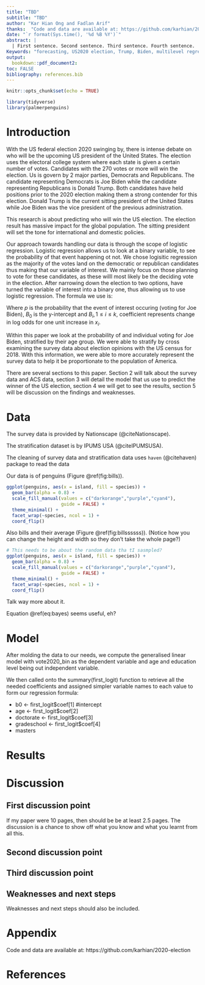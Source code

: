 ```yaml
---
title: "TBD"
subtitle: "TBD"
author: "Kar Hian Ong and Fadlan Arif"
thanks:  "Code and data are available at: https://github.com/karhian/2020-election"
date: "`r format(Sys.time(), '%d %B %Y')`"
abstract: |
  | First sentence. Second sentence. Third sentence. Fourth sentence. 
Keywords: "forecasting, US2020 election, Trump, Biden, multilevel regression with post-stratification" 
output:
  bookdown::pdf_document2:
toc: FALSE
bibliography: references.bib
---
```


```r
knitr::opts_chunk$set(echo = TRUE)

library(tidyverse)
library(palmerpenguins)
```

# Introduction

With the US federal election 2020 swinging by, there is intense debate on who will be the upcoming US president of the United States. The election uses the electoral college system where each state is given a certain number of votes. Candidates with the 270 votes or more will win the election. Us is govern by 2 major parties, Democrats and Republicans. The candidate representing Democrats is Joe Biden while the candidate representing Republicans is Donald Trump. Both candidates have held positions prior to the 2020 election making them a strong contender for this election. Donald Trump is the current sitting president of the United States while Joe Biden was the vice president of the previous administration. 

This research is about predicting who will win the US election. The election result has massive impact for the global population. The sitting president will set the tone for international and domestic policies. 

Our approach towards handling our data is through the scope of logistic regression. Logistic regression allows us to look at a binary variable, to see the probability of that event happening ot not. We chose logisitic regression as the majority of the votes land on the democratic or republican candidates thus making that our variable of interest. We mainly focus on those planning to vote for these candidates, as these willl most likely be the deciding vote in the election. After narrowing down the election to two options,  have turned the variable of interest into a binary one, thus allowing us to use logistic regression. The formula we use is:

\begin{align}log(\frac{p}{1-p})= B_0 + B_1x_1 + ... +B_kx_k\end{align}

Where *p* is the probability that the event of interest occuring (voting for Joe Biden), $B_0$ is the y-intercept and $B_i, 1\leq i\leq k,$ coefficient represents change in log odds for one unit increase in $x_i$.

Within this paper we look at the probability of and individual voting for Joe Biden, stratified by their age group. We were able to stratify by cross examining the survey data about election opinions with the US census for 2018. With this information, we were able to more accurately represent the survey data to help it be proportionate to the population of America.

There are several sections to this paper. Section 2 will talk about the survey data and ACS data, section 3 will detail the model that us use to predict the winner of the US election, section 4 we will get to see the results, section 5 will be discussion on the findings and weaknesses.



# Data

The survey data is provided by Nationscape (@citeNationscape).

The stratification dataset is by IPUMS USA (@citeIPUMSUSA).

The cleaning of survey data and stratification data uses `haven` (@citehaven) package to read the data

Our data is of penguins (Figure \@ref(fig:bills)).

```r
ggplot(penguins, aes(x = island, fill = species)) +
  geom_bar(alpha = 0.8) +
  scale_fill_manual(values = c("darkorange","purple","cyan4"),
                    guide = FALSE) +
  theme_minimal() +
  facet_wrap(~species, ncol = 1) +
  coord_flip()
```


Also bills and their average (Figure \@ref(fig:billssssss)). (Notice how you can change the height and width so they don't take the whole page?)

```r

# This needs to be about the random data tha tI sasmpled?
ggplot(penguins, aes(x = island, fill = species)) +
  geom_bar(alpha = 0.8) +
  scale_fill_manual(values = c("darkorange","purple","cyan4"),
                    guide = FALSE) +
  theme_minimal() +
  facet_wrap(~species, ncol = 1) +
  coord_flip()
```

Talk way more about it. 
\begin{equation}
Pr(\theta | y) = \frac{Pr(y | \theta) Pr(\theta)}{Pr(y)}  (\#eq:bayes)
\end{equation}

Equation \@ref(eq:bayes) seems useful, eh?


# Model

After molding the data to our needs, we compute the generalised linear model with vote2020_bin as the dependent variable and age and education level being out independent variable.

We then called onto the summary(first_logit) function to retrieve all the needed coefficients and assigned simpler variable names to each value to form our regression formula:

* b0 <- first_logit$coef[1] #intercept
* age  <- first_logit$coef[2]
* doctorate <- first_logit$coef[3]
* gradeschool <- first_logit$coef[4]
* masters



# Results

# Discussion

## First discussion point

If my paper were 10 pages, then should be be at least 2.5 pages. The discussion is a chance to show off what you know and what you learnt from all this. 

## Second discussion point

## Third discussion point

## Weaknesses and next steps

Weaknesses and next steps should also be included.

\newpage

# Appendix {-}
Code and data are available at: https://github.com/karhian/2020-election

\newpage


# References


